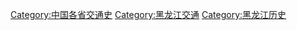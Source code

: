 [[Category:中国各省交通史|Category:中国各省交通史]]
[[Category:黑龙江交通|Category:黑龙江交通]]
[[Category:黑龙江历史|Category:黑龙江历史]]